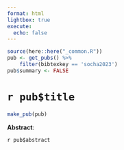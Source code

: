 ```yaml
---
format: html
lightbox: true
execute:
  echo: false
---
```


```r
source(here::here("_common.R"))
pub <- get_pubs() %>% 
    filter(bibtexkey == 'socha2023')
pub$summary <- FALSE
```

# `r pub$title` 

```r
make_pub(pub)
```

**Abstract**:

`r pub$abstract`



